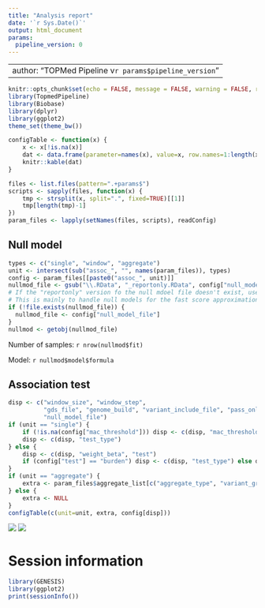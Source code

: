 ```yaml
---
title: "Analysis report"
date: '`r Sys.Date()`'
output: html_document
params:
  pipeline_version: 0
---
```


---
author: "TOPMed Pipeline v`r params$pipeline_version`"
---

```r
knitr::opts_chunk$set(echo = FALSE, message = FALSE, warning = FALSE, results = "hide")
library(TopmedPipeline)
library(Biobase)
library(dplyr)
library(ggplot2)
theme_set(theme_bw())

configTable <- function(x) {
    x <- x[!is.na(x)]
    dat <- data.frame(parameter=names(x), value=x, row.names=1:length(x))
    knitr::kable(dat)
}
```

```r
files <- list.files(pattern=".+params$")
scripts <- sapply(files, function(x) {
    tmp <- strsplit(x, split=".", fixed=TRUE)[[1]]
    tmp[length(tmp)-1]
})
param_files <- lapply(setNames(files, scripts), readConfig)
```

## Null model

```r
types <- c("single", "window", "aggregate")
unit <- intersect(sub("assoc_", "", names(param_files)), types)
config <- param_files[[paste0("assoc_", unit)]]
nullmod_file <- gsub("\\.RData", "_reportonly.RData", config["null_model_file"])
# If the "reportonly" version fo the null mdoel file doesn't exist, use the full file.
# This is mainly to handle null models for the fast score approximation, which are already small.
if (!file.exists(nullmod_file)) {
  nullmod_file <- config["null_model_file"]
}
nullmod <- getobj(nullmod_file)
```

Number of samples: `r nrow(nullmod$fit)`

Model: `r nullmod$model$formula`


## Association test

```r
disp <- c("window_size", "window_step",
          "gds_file", "genome_build", "variant_include_file", "pass_only", "alt_freq_range",
          "null_model_file")
if (unit == "single") {
    if (!is.na(config["mac_threshold"])) disp <- c(disp, "mac_threshold") else disp <- c(disp, "maf_threshold")
    disp <- c(disp, "test_type")
} else {
    disp <- c(disp, "weight_beta", "test")
    if (config["test"] == "burden") disp <- c(disp, "test_type") else disp <- c(disp, "pval_skat", "rho")
}
if (unit == "aggregate") {
    extra <- param_files$aggregate_list[c("aggregate_type", "variant_group_file")]
} else {
    extra <- NULL
}
configTable(c(unit=unit, extra, config[disp]))
```


![](`r param_files$assoc_plots["out_file_qq"]`)
![](`r param_files$assoc_plots["out_file_manh"]`)


# Session information

```r
library(GENESIS)
library(ggplot2)
print(sessionInfo())
```
